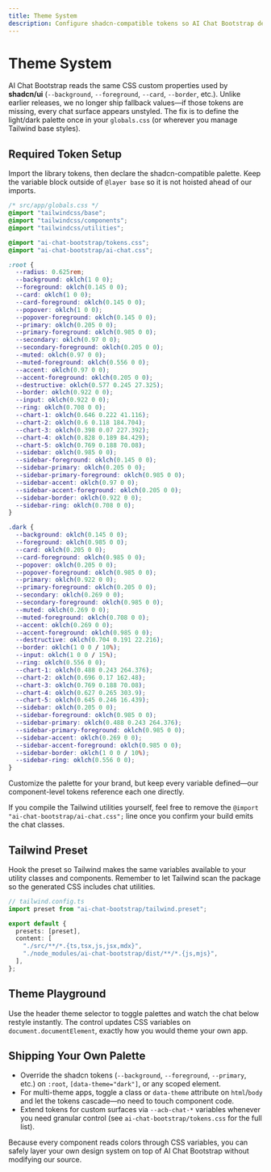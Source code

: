 ```yaml
---
title: Theme System
description: Configure shadcn-compatible tokens so AI Chat Bootstrap derives its palette from your Tailwind theme.
---
```



# Theme System

AI Chat Bootstrap reads the same CSS custom properties used by **shadcn/ui** (`--background`, `--foreground`, `--card`, `--border`, etc.). Unlike earlier releases, we no longer ship fallback values—if those tokens are missing, every chat surface appears unstyled. The fix is to define the light/dark palette once in your `globals.css` (or wherever you manage Tailwind base styles).

## Required Token Setup

Import the library tokens, then declare the shadcn-compatible palette. Keep the variable block outside of `@layer base` so it is not hoisted ahead of our imports.

```css
/* src/app/globals.css */
@import "tailwindcss/base";
@import "tailwindcss/components";
@import "tailwindcss/utilities";

@import "ai-chat-bootstrap/tokens.css";
@import "ai-chat-bootstrap/ai-chat.css";

:root {
  --radius: 0.625rem;
  --background: oklch(1 0 0);
  --foreground: oklch(0.145 0 0);
  --card: oklch(1 0 0);
  --card-foreground: oklch(0.145 0 0);
  --popover: oklch(1 0 0);
  --popover-foreground: oklch(0.145 0 0);
  --primary: oklch(0.205 0 0);
  --primary-foreground: oklch(0.985 0 0);
  --secondary: oklch(0.97 0 0);
  --secondary-foreground: oklch(0.205 0 0);
  --muted: oklch(0.97 0 0);
  --muted-foreground: oklch(0.556 0 0);
  --accent: oklch(0.97 0 0);
  --accent-foreground: oklch(0.205 0 0);
  --destructive: oklch(0.577 0.245 27.325);
  --border: oklch(0.922 0 0);
  --input: oklch(0.922 0 0);
  --ring: oklch(0.708 0 0);
  --chart-1: oklch(0.646 0.222 41.116);
  --chart-2: oklch(0.6 0.118 184.704);
  --chart-3: oklch(0.398 0.07 227.392);
  --chart-4: oklch(0.828 0.189 84.429);
  --chart-5: oklch(0.769 0.188 70.08);
  --sidebar: oklch(0.985 0 0);
  --sidebar-foreground: oklch(0.145 0 0);
  --sidebar-primary: oklch(0.205 0 0);
  --sidebar-primary-foreground: oklch(0.985 0 0);
  --sidebar-accent: oklch(0.97 0 0);
  --sidebar-accent-foreground: oklch(0.205 0 0);
  --sidebar-border: oklch(0.922 0 0);
  --sidebar-ring: oklch(0.708 0 0);
}

.dark {
  --background: oklch(0.145 0 0);
  --foreground: oklch(0.985 0 0);
  --card: oklch(0.205 0 0);
  --card-foreground: oklch(0.985 0 0);
  --popover: oklch(0.205 0 0);
  --popover-foreground: oklch(0.985 0 0);
  --primary: oklch(0.922 0 0);
  --primary-foreground: oklch(0.205 0 0);
  --secondary: oklch(0.269 0 0);
  --secondary-foreground: oklch(0.985 0 0);
  --muted: oklch(0.269 0 0);
  --muted-foreground: oklch(0.708 0 0);
  --accent: oklch(0.269 0 0);
  --accent-foreground: oklch(0.985 0 0);
  --destructive: oklch(0.704 0.191 22.216);
  --border: oklch(1 0 0 / 10%);
  --input: oklch(1 0 0 / 15%);
  --ring: oklch(0.556 0 0);
  --chart-1: oklch(0.488 0.243 264.376);
  --chart-2: oklch(0.696 0.17 162.48);
  --chart-3: oklch(0.769 0.188 70.08);
  --chart-4: oklch(0.627 0.265 303.9);
  --chart-5: oklch(0.645 0.246 16.439);
  --sidebar: oklch(0.205 0 0);
  --sidebar-foreground: oklch(0.985 0 0);
  --sidebar-primary: oklch(0.488 0.243 264.376);
  --sidebar-primary-foreground: oklch(0.985 0 0);
  --sidebar-accent: oklch(0.269 0 0);
  --sidebar-accent-foreground: oklch(0.985 0 0);
  --sidebar-border: oklch(1 0 0 / 10%);
  --sidebar-ring: oklch(0.556 0 0);
}
```

Customize the palette for your brand, but keep every variable defined—our component-level tokens reference each one directly.

If you compile the Tailwind utilities yourself, feel free to remove the `@import "ai-chat-bootstrap/ai-chat.css";` line once you confirm your build emits the chat classes.

## Tailwind Preset

Hook the preset so Tailwind makes the same variables available to your utility classes and components. Remember to let Tailwind scan the package so the generated CSS includes chat utilities.

```ts
// tailwind.config.ts
import preset from "ai-chat-bootstrap/tailwind.preset";

export default {
  presets: [preset],
  content: [
    "./src/**/*.{ts,tsx,js,jsx,mdx}",
    "./node_modules/ai-chat-bootstrap/dist/**/*.{js,mjs}",
  ],
};
```

## Theme Playground

Use the header theme selector to toggle palettes and watch the chat below restyle instantly. The control updates CSS variables on `document.documentElement`, exactly how you would theme your own app.

<ThemePlayground />

## Shipping Your Own Palette

- Override the shadcn tokens (`--background`, `--foreground`, `--primary`, etc.) on `:root`, `[data-theme="dark"]`, or any scoped element.
- For multi-theme apps, toggle a class or `data-theme` attribute on `html`/`body` and let the tokens cascade—no need to touch component code.
- Extend tokens for custom surfaces via `--acb-chat-*` variables whenever you need granular control (see `ai-chat-bootstrap/tokens.css` for the full list).

Because every component reads colors through CSS variables, you can safely layer your own design system on top of AI Chat Bootstrap without modifying our source.
